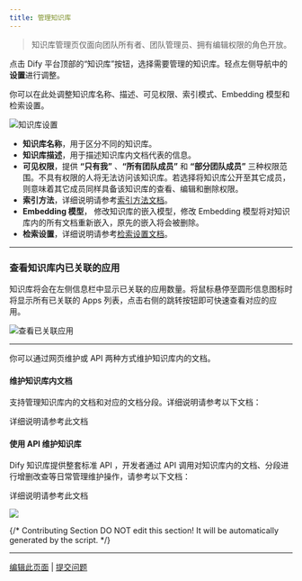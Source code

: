 ```yaml
---
title: 管理知识库
---
```


> 知识库管理页仅面向团队所有者、团队管理员、拥有编辑权限的角色开放。

点击 Dify 平台顶部的“知识库”按钮，选择需要管理的知识库。轻点左侧导航中的**设置**进行调整。

你可以在此处调整知识库名称、描述、可见权限、索引模式、Embedding 模型和检索设置。

![知识库设置](https://assets-docs.dify.ai/2024/12/20fc93428f8f20f7acfce665c4ed4ddf.png)

* **知识库名称**，用于区分不同的知识库。
* **知识库描述**，用于描述知识库内文档代表的信息。
* **可见权限**，提供 **“只有我”** 、**“所有团队成员”** 和 **“部分团队成员”** 三种权限范围。不具有权限的人将无法访问该知识库。若选择将知识库公开至其它成员，则意味着其它成员同样具备该知识库的查看、编辑和删除权限。
* **索引方法**，详细说明请参考[索引方法文档](/zh-hans/guides/knowledge-base/create-knowledge-and-upload-documents/setting-indexing-methods)。
* **Embedding 模型**， 修改知识库的嵌入模型，修改 Embedding 模型将对知识库内的所有文档重新嵌入，原先的嵌入将会被删除。
* **检索设置**，详细说明请参考[检索设置文档](/zh-hans/guides/knowledge-base/create-knowledge-and-upload-documents/setting-indexing-methods)。

***

### 查看知识库内已关联的应用

知识库将会在左侧信息栏中显示已关联的应用数量。将鼠标悬停至圆形信息图标时将显示所有已关联的 Apps 列表，点击右侧的跳转按钮即可快速查看对应的应用。

![查看已关联应用](https://assets-docs.dify.ai/2024/12/28899b9b0eba8996f364fb74e5b94c7f.png)

***

你可以通过网页维护或 API 两种方式维护知识库内的文档。

#### 维护知识库内文档

支持管理知识库内的文档和对应的文档分段。详细说明请参考以下文档：

<Card title="维护知识库文档" icon="link" href="./maintain-knowledge-documents">
  详细说明请参考此文档
</Card>

#### 使用 API 维护知识库

Dify 知识库提供整套标准 API ，开发者通过 API 调用对知识库内的文档、分段进行增删改查等日常管理维护操作，请参考以下文档：

<Card title="使用 API 维护知识库" icon="link" href="./maintain-dataset-via-api">
  详细说明请参考此文档
</Card>

![](https://assets-docs.dify.ai/2025/03/59f9f945a1d20a26c87662292d577db2.png)

{/*
Contributing Section
DO NOT edit this section!
It will be automatically generated by the script.
*/}

---

[编辑此页面](https://github.com/langgenius/dify-docs/edit/main/zh-hans/guides/knowledge-base/knowledge-and-documents-maintenance/introduction.mdx) | [提交问题](https://github.com/langgenius/dify-docs/issues/new?template=docs.yml)

